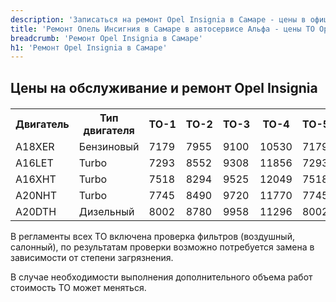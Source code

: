 ```yaml
---
description: 'Записаться на ремонт Opel Insignia в Самаре - цены в официальном сервисе по Опель Инсигния'
title: 'Ремонт Опель Инсигния в Самаре в автосервисе Альфа - цены ТО Opel Insignia'
breadcrumb: 'Ремонт Opel Insignia в Самаре'
h1: 'Ремонт Opel Insignia в Самаре'
---
```

<h2 style="margin-bottom: 20px;"> Цены на обслуживание и ремонт Opel Insignia </h2>
<table class="actionTable">
<tbody>
<tr>
	<th>
		Двигатель
	</th>
	<th>
		Тип двигателя
	</th>
	<th>
		ТО-1
	</th>
	<th>
		ТО-2
	</th>
	<th>
		ТО-3
	</th>
	<th>
		ТО-4
	</th>
	<th>
		ТО-5
	</th>
	<th>
		ТО-6
	</th>
	<th>
		ТО-7
	</th>
	<th>
		ТО-8
	</th>
	<th>
		ТО-9
	</th>
</tr>
<tr>
	<td>
		A18XER
	</td>
	<td>
		Бензиновый
	</td>
	<td>
		7179
	</td>
	<td>
		7955
	</td>
	<td>
		9100
	</td>
	<td>
		10530
	</td>
	<td>
		7179
	</td>
	<td>
		7955
	</td>
	<td>
		9638
	</td>
	<td>
		10530
	</td>
	<td>
		7179
	</td>
</tr>
<tr>
	<td>
		A16LET
	</td>
	<td>
		Turbo
	</td>
	<td>
		7293
	</td>
	<td>
		8552
	</td>
	<td>
		9308
	</td>
	<td>
		11856
	</td>
	<td>
		7293
	</td>
	<td>
		8552
	</td>
	<td>
		10068
	</td>
	<td>
		11856
	</td>
	<td>
		7293
	</td>
</tr>
<tr>
	<td>
		A16XHT
	</td>
	<td>
		Turbo
	</td>
	<td>
		7518
	</td>
	<td>
		8294
	</td>
	<td>
		9525
	</td>
	<td>
		12049
	</td>
	<td>
		7518
	</td>
	<td>
		8294
	</td>
	<td>
		9525
	</td>
	<td>
		12049
	</td>
	<td>
		7518
	</td>
</tr>
<tr>
	<td>
		A20NHT
	</td>
	<td>
		Turbo
	</td>
	<td>
		7745
	</td>
	<td>
		8490
	</td>
	<td>
		9720
	</td>
	<td>
		11770
	</td>
	<td>
		7745
	</td>
	<td>
		8490
	</td>
	<td>
		9720
	</td>
	<td>
		11770
	</td>
	<td>
		7745
	</td>
</tr>
<tr>
	<td>
		A20DTH
	</td>
	<td>
		Дизельный
	</td>
	<td>
		8002
	</td>
	<td>
		8780
	</td>
	<td>
		9958
	</td>
	<td>
		11296
	</td>
	<td>
		8002
	</td>
	<td>
		8780
	</td>
	<td>
		9958
	</td>
	<td>
		11296
	</td>
	<td>
		8002
	</td>
</tr>
</tbody>
</table>
<p>
	В регламенты всех ТО включена проверка фильтров (воздушный, салонный), по результатам проверки возможно потребуется замена в зависимости от степени загрязнения.
</p>
<p>
	В случае необходимости выполнения дополнительного объема работ стоимость ТО может меняться.
</p>